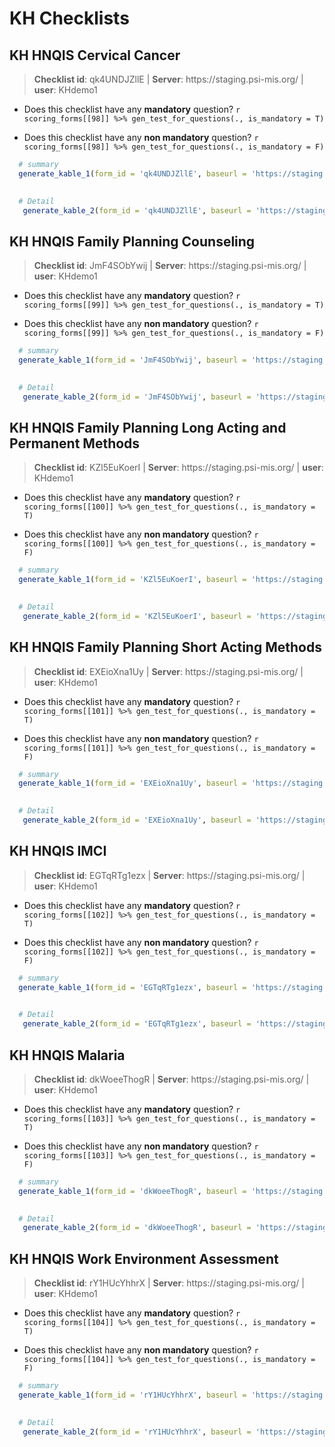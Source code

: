 # KH Checklists {#KH}


## KH HNQIS Cervical Cancer 

    
>__Checklist id__: qk4UNDJZllE   | __Server__: https://staging.psi-mis.org/ | __user__: KHdemo1 


    
- Does this checklist have any __mandatory__ question? `r scoring_forms[[98]] %>% gen_test_for_questions(., is_mandatory = T)`
    
- Does this checklist have any __non mandatory__ question? `r scoring_forms[[98]] %>% gen_test_for_questions(., is_mandatory = F)`

```r

  # summary
  generate_kable_1(form_id = 'qk4UNDJZllE', baseurl = 'https://staging.psi-mis.org/')
  

  # Detail
   generate_kable_2(form_id = 'qk4UNDJZllE', baseurl = 'https://staging.psi-mis.org/', ignore_text = T, ignore_parent = T, ignore_real_or_simulated = T)


```

## KH HNQIS Family Planning Counseling 

    
>__Checklist id__: JmF4SObYwij   | __Server__: https://staging.psi-mis.org/ | __user__: KHdemo1 


    
- Does this checklist have any __mandatory__ question? `r scoring_forms[[99]] %>% gen_test_for_questions(., is_mandatory = T)`
    
- Does this checklist have any __non mandatory__ question? `r scoring_forms[[99]] %>% gen_test_for_questions(., is_mandatory = F)`

```r

  # summary
  generate_kable_1(form_id = 'JmF4SObYwij', baseurl = 'https://staging.psi-mis.org/')
  

  # Detail
   generate_kable_2(form_id = 'JmF4SObYwij', baseurl = 'https://staging.psi-mis.org/', ignore_text = T, ignore_parent = T, ignore_real_or_simulated = T)


```

## KH HNQIS Family Planning Long Acting and Permanent Methods 

    
>__Checklist id__: KZl5EuKoerI   | __Server__: https://staging.psi-mis.org/ | __user__: KHdemo1 


    
- Does this checklist have any __mandatory__ question? `r scoring_forms[[100]] %>% gen_test_for_questions(., is_mandatory = T)`
    
- Does this checklist have any __non mandatory__ question? `r scoring_forms[[100]] %>% gen_test_for_questions(., is_mandatory = F)`

```r

  # summary
  generate_kable_1(form_id = 'KZl5EuKoerI', baseurl = 'https://staging.psi-mis.org/')
  

  # Detail
   generate_kable_2(form_id = 'KZl5EuKoerI', baseurl = 'https://staging.psi-mis.org/', ignore_text = T, ignore_parent = T, ignore_real_or_simulated = T)


```

## KH HNQIS Family Planning Short Acting Methods 

    
>__Checklist id__: EXEioXna1Uy   | __Server__: https://staging.psi-mis.org/ | __user__: KHdemo1 


    
- Does this checklist have any __mandatory__ question? `r scoring_forms[[101]] %>% gen_test_for_questions(., is_mandatory = T)`
    
- Does this checklist have any __non mandatory__ question? `r scoring_forms[[101]] %>% gen_test_for_questions(., is_mandatory = F)`

```r

  # summary
  generate_kable_1(form_id = 'EXEioXna1Uy', baseurl = 'https://staging.psi-mis.org/')
  

  # Detail
   generate_kable_2(form_id = 'EXEioXna1Uy', baseurl = 'https://staging.psi-mis.org/', ignore_text = T, ignore_parent = T, ignore_real_or_simulated = T)


```

## KH HNQIS IMCI 

    
>__Checklist id__: EGTqRTg1ezx   | __Server__: https://staging.psi-mis.org/ | __user__: KHdemo1 


    
- Does this checklist have any __mandatory__ question? `r scoring_forms[[102]] %>% gen_test_for_questions(., is_mandatory = T)`
    
- Does this checklist have any __non mandatory__ question? `r scoring_forms[[102]] %>% gen_test_for_questions(., is_mandatory = F)`

```r

  # summary
  generate_kable_1(form_id = 'EGTqRTg1ezx', baseurl = 'https://staging.psi-mis.org/')
  

  # Detail
   generate_kable_2(form_id = 'EGTqRTg1ezx', baseurl = 'https://staging.psi-mis.org/', ignore_text = T, ignore_parent = T, ignore_real_or_simulated = T)


```

## KH HNQIS Malaria 

    
>__Checklist id__: dkWoeeThogR   | __Server__: https://staging.psi-mis.org/ | __user__: KHdemo1 


    
- Does this checklist have any __mandatory__ question? `r scoring_forms[[103]] %>% gen_test_for_questions(., is_mandatory = T)`
    
- Does this checklist have any __non mandatory__ question? `r scoring_forms[[103]] %>% gen_test_for_questions(., is_mandatory = F)`

```r

  # summary
  generate_kable_1(form_id = 'dkWoeeThogR', baseurl = 'https://staging.psi-mis.org/')
  

  # Detail
   generate_kable_2(form_id = 'dkWoeeThogR', baseurl = 'https://staging.psi-mis.org/', ignore_text = T, ignore_parent = T, ignore_real_or_simulated = T)


```

## KH HNQIS Work Environment Assessment 

    
>__Checklist id__: rY1HUcYhhrX   | __Server__: https://staging.psi-mis.org/ | __user__: KHdemo1 


    
- Does this checklist have any __mandatory__ question? `r scoring_forms[[104]] %>% gen_test_for_questions(., is_mandatory = T)`
    
- Does this checklist have any __non mandatory__ question? `r scoring_forms[[104]] %>% gen_test_for_questions(., is_mandatory = F)`

```r

  # summary
  generate_kable_1(form_id = 'rY1HUcYhhrX', baseurl = 'https://staging.psi-mis.org/')
  

  # Detail
   generate_kable_2(form_id = 'rY1HUcYhhrX', baseurl = 'https://staging.psi-mis.org/', ignore_text = T, ignore_parent = T, ignore_real_or_simulated = T)


```

